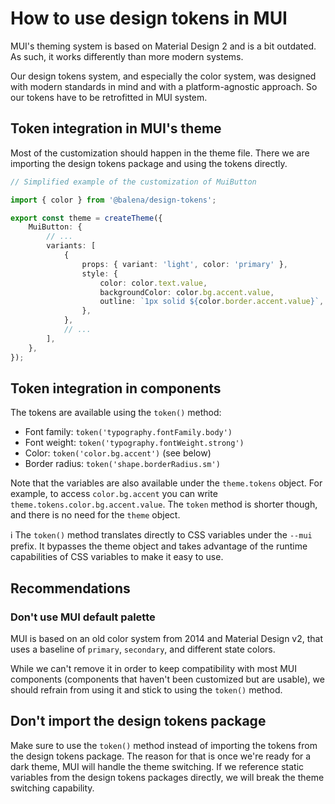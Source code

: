 
<Meta title="Foundations / Design Tokens / Usage in MUI" />

# How to use design tokens in MUI

MUI's theming system is based on Material Design 2 and is a bit outdated. As such, it works differently
than more modern systems.

Our design tokens system, and especially the color system, was designed with modern standards in mind and with a
platform-agnostic approach. So our tokens have to be retrofitted in MUI system.

## Token integration in MUI's theme

Most of the customization should happen in the theme file. There we are importing the design tokens package 
and using the tokens directly.

```ts
// Simplified example of the customization of MuiButton

import { color } from '@balena/design-tokens';

export const theme = createTheme({
	MuiButton: {
		// ...
		variants: [
			{
				props: { variant: 'light', color: 'primary' },
				style: {
					color: color.text.value,
					backgroundColor: color.bg.accent.value,
					outline: `1px solid ${color.border.accent.value}`,
				},
			},
			// ...
		],
	},
});
```

## Token integration in components

The tokens are available using the `token()` method:

* Font family: `token('typography.fontFamily.body')`
* Font weight: `token('typography.fontWeight.strong')`
* Color: `token('color.bg.accent')` (see below)
* Border radius: `token('shape.borderRadius.sm')`

Note that the variables are also available under the `theme.tokens` object. For example, to access `color.bg.accent` you 
can write `theme.tokens.color.bg.accent.value`. The `token` method is shorter though, and there is no need for the 
`theme` object.

ℹ️ The `token()` method translates directly to CSS variables under the `--mui` prefix. It bypasses the theme object and
takes advantage of the runtime capabilities of CSS variables to make it easy to use.


## Recommendations

### Don't use MUI default palette

MUI is based on an old color system from 2014 and Material Design v2, that uses a baseline of `primary`, `secondary`,
and different state colors.

While we can't remove it in order to keep compatibility with most MUI components (components that haven't been 
customized but are usable), we should refrain from using it and stick to using the `token()` method.

## Don't import the design tokens package

Make sure to use the `token()` method instead of importing the tokens from the design tokens package. The
reason for that is once we're ready for a dark theme, MUI will handle the theme switching. If we reference static
variables from the design tokens packages directly, we will break the theme switching capability.
